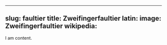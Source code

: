 
---
slug: faultier
title: Zweifingerfaultier
latin:
image: Zweifingerfaultier
wikipedia: 
---

I am content.
